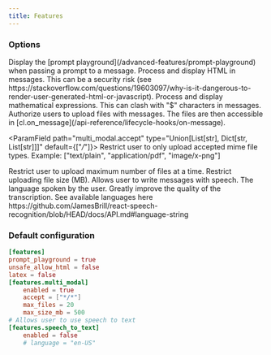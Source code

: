 ```yaml
---
title: Features
---
```


### Options

<ParamField path="prompt_playground" type="bool" default={true}>
  Display the [prompt playground](/advanced-features/prompt-playground) when
  passing a prompt to a message.
</ParamField>

<ParamField path="unsafe_allow_html" type="bool" default={false}>
  Process and display HTML in messages. This can be a security risk (see
  https://stackoverflow.com/questions/19603097/why-is-it-dangerous-to-render-user-generated-html-or-javascript).
</ParamField>

<ParamField path="latex" type="bool" default={false}>
  Process and display mathematical expressions. This can clash with "$"
  characters in messages.
</ParamField>

<ParamField path="multi_modal.enabled" type="bool" default={true}>
  Authorize users to upload files with messages. The files are then accessible
  in [cl.on_message](/api-reference/lifecycle-hooks/on-message).
</ParamField>

<ParamField path="multi_modal.accept" type="Union[List[str], Dict[str, List[str]]]" default={["*/*"]}>
  Restrict user to only upload accepted mime file types. Example: ["text/plain", "application/pdf", "image/x-png"]
</ParamField>

<ParamField path="multi_modal.max_files" type="int" default={20}>
  Restrict user to upload maximum number of files at a time. 
</ParamField>

<ParamField path="multi_modal.max_size_mb" type="int" default={500}>
  Restrict uploading file size (MB). 
</ParamField>

<ParamField path="speech_to_text.enabled" type="bool" default={false}>
  Allows user to write messages with speech.
</ParamField>

<ParamField path="speech_to_text.language" type="string">
  The language spoken by the user. Greatly improve the quality of the
  transcription. See available languages here
  https://github.com/JamesBrill/react-speech-recognition/blob/HEAD/docs/API.md#language-string
</ParamField>

### Default configuration

```toml
[features]
prompt_playground = true
unsafe_allow_html = false
latex = false
[features.multi_modal]
    enabled = true
    accept = ["*/*"]
    max_files = 20
    max_size_mb = 500
# Allows user to use speech to text
[features.speech_to_text]
    enabled = false
    # language = "en-US"
```
